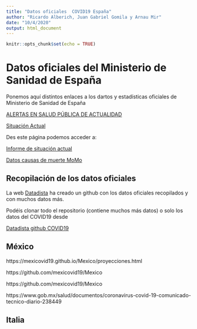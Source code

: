 ```yaml
---
title: "Datos oficiales  COVID19 España"
author: "Ricardo Alberich, Juan Gabriel Gomila y Arnau Mir"
date: "10/4/2020"
output: html_document
---
```


```r
knitr::opts_chunk$set(echo = TRUE)
```



# Datos oficiales del Ministerio de Sanidad de España


Ponemos aquí distintos enlaces a los dartos  y estadísticas  oficiales de Ministerio de Sanidad de España

[ALERTAS EN SALUD PÚBLICA DE ACTUALIDAD](https://www.mscbs.gob.es/profesionales/saludPublica/ccayes/alertasActual/alertActu.htm)

[Situación Actual](https://www.mscbs.gob.es/profesionales/saludPublica/ccayes/alertasActual/nCov-China/home.htm)

Des este  página podemos acceder a:

[Informe de situación actual](https://covid19.isciii.es/)

[Datos causas de muerte MoMo](https://www.isciii.es/QueHacemos/Servicios/VigilanciaSaludPublicaRENAVE/EnfermedadesTransmisibles/MoMo/Paginas/Informes-MoMo-2020.aspx)





##  Recopilación de los datos oficiales


 La web [Datadista](https://datadista.com/) ha creado  un github con los datos oficiales recopilados y con muchos datos más.
 
 Podéis clonar todo  el repositorio (contiene muchos más datos)  o  solo los datos del COVID19 desde
 
 [Datadista github COVID19](https://github.com/datadista)

 
## México
 
 
 https://mexicovid19.github.io/Mexico/proyecciones.html
 
 
 https://github.com/mexicovid19/Mexico
 
 https://github.com/mexicovid19/Mexico
 
 https://www.gob.mx/salud/documentos/coronavirus-covid-19-comunicado-tecnico-diario-238449
 
 
 
 
## Italia 


